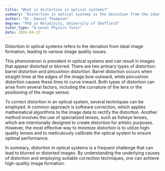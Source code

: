 ```yaml
---
title: "What is distortion in optical systems?"
summary: "Distortion in optical systems is the deviation from the ideal image formation."
author: "Dr. Daniel Thompson"
degree: "PhD in Relativity, University of Sheffield"
tutor_type: "A-Level Physics Tutor"
date: 2024-04-23
---
```


Distortion in optical systems refers to the deviation from ideal image formation, leading to various image quality issues.

This phenomenon is prevalent in optical systems and can result in images that appear distorted or blurred. There are two primary types of distortion: barrel distortion and pincushion distortion. Barrel distortion occurs when straight lines at the edges of the image bow outward, while pincushion distortion causes these lines to curve inward. Both types of distortion can arise from several factors, including the curvature of the lens or the positioning of the image sensor.

To correct distortion in an optical system, several techniques can be employed. A common approach is software correction, which applies mathematical algorithms to the image data to rectify the distortion. Another method involves the use of specialized lenses, such as fisheye lenses, which are intentionally designed to create distortion for artistic purposes. However, the most effective way to minimize distortion is to utilize high-quality lenses and to meticulously calibrate the optical system to ensure optimal performance.

In summary, distortion in optical systems is a frequent challenge that can lead to blurred or distorted images. By understanding the underlying causes of distortion and employing suitable correction techniques, one can achieve high-quality image formation.
    